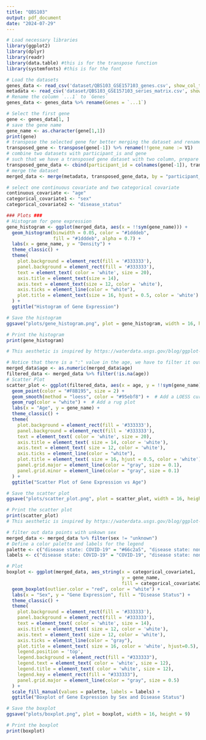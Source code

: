 ```yaml
---
title: "QBS103"
output: pdf_document
date: "2024-07-29"
---
```


```r
# Load necessary libraries
library(ggplot2)
library(dplyr)
library(readr)
library(data.table) #this is for the transpose function
library(systemfonts) #this is for the font
```

```r
# Load the datasets
genes_data <- read_csv('dataset/QBS103_GSE157103_genes.csv', show_col_types = FALSE)
metadata <- read_csv('dataset/QBS103_GSE157103_series_matrix.csv', show_col_types = FALSE)
# Rename the column `...1` to `Genes`
genes_data <- genes_data %>% rename(Genes = `...1`)
```

```r
# Select the first gene
gene <- genes_data[1, ]
# save the gene name
gene_name <- as.character(gene[1,1])
print(gene)
# transpose the selected gene for better merging the dataset and rename the column name
transposed_gene <- transpose(gene[-1]) %>% rename(!!gene_name := V1)
# combine two datasets with participant_is and gene
# such that we have a transposed gene dataset with two column, prepare for merging
transposed_gene_data <- cbind(participant_id = colnames(gene[-1]), transposed_gene)
# merge the dataset
merged_data <- merge(metadata, transposed_gene_data, by = "participant_id")
```

```r
# select one continuous covariate and two categorical covariate 
continuous_covariate <- "age" 
categorical_covariate1 <- "sex" 
categorical_covariate2 <- "disease_status" 
```

```r
### Plots ###
# Histogram for gene expression
gene_histogram <- ggplot(merged_data, aes(x = !!sym(gene_name))) + 
  geom_histogram(binwidth = 0.05, color = "#1dddeb", 
                 fill = "#1dddeb", alpha = 0.7) +
  labs(x = gene_name, y = "Density") +
  theme_classic() +
  theme(
    plot.background = element_rect(fill = '#333333'),
    panel.background = element_rect(fill = '#333333'),
    text = element_text( color = 'white', size = 20),
    axis.title = element_text(size = 14),
    axis.text = element_text(size = 12, color = 'white'),
    axis.ticks = element_line(color = "white"),
    plot.title = element_text(size = 16, hjust = 0.5, color = 'white')
  ) +
  ggtitle("Histogram of Gene Expression")

# Save the histogram
ggsave("plots/gene_histogram.png", plot = gene_histogram, width = 16, height = 9)

# Print the histogram
print(gene_histogram)

# This aesthetic is inspired by https://waterdata.usgs.gov/blog/ggplot-jazz/
```

```r
# Notice that there is a ":" value in the age, we have to filter it out first
merged_data$age <- as.numeric(merged_data$age)
filtered_data <- merged_data %>% filter(!is.na(age))
# Scatter Plot
scatter_plot <- ggplot(filtered_data, aes(x = age, y = !!sym(gene_name))) + 
  geom_point(color = "#F8B195", size = 2) + 
  geom_smooth(method = "loess", color = "#95ebf8") +  # Add a LOESS curve
  geom_rug(color = "white") +  # Add a rug plot
  labs(x = "Age", y = gene_name) +
  theme_classic() +
  theme(
    plot.background = element_rect(fill = '#333333'),
    panel.background = element_rect(fill = '#333333'),
    text = element_text( color = 'white', size = 20),
    axis.title = element_text( size = 14, color = 'white'),
    axis.text = element_text( size = 12, color = 'white'),
    axis.ticks = element_line(color = "white"),
    plot.title = element_text( size = 16, hjust = 0.5, color = 'white'),
    panel.grid.major = element_line(color = "gray", size = 0.1),
    panel.grid.minor = element_line(color = "gray", size = 0.1)
  ) +
  ggtitle("Scatter Plot of Gene Expression vs Age")

# Save the scatter plot
ggsave("plots/scatter_plot.png", plot = scatter_plot, width = 16, height = 9)

# Print the scatter plot
print(scatter_plot)
# This aesthetic is inspired by https://waterdata.usgs.gov/blog/ggplot-jazz/
```

```r
# filter out data points with unkown sex
merged_data <- merged_data %>% filter(sex != "unknown")
# Define a color palette and labels for the legend
palette <- c("disease state: COVID-19" = "#66c2a5", "disease state: non-COVID-19" = "#fc8d62")
labels <- c("disease state: COVID-19" = "COVID-19", "disease state: non-COVID-19" = "non-COVID-19")

# Plot
boxplot <- ggplot(merged_data, aes_string(x = categorical_covariate1,
                                          y = gene_name, 
                                          fill = categorical_covariate2)) + 
  geom_boxplot(outlier.color = "red", color = "white") + 
  labs(x = "Sex", y = "Gene Expression", fill = "Disease Status") +
  theme_classic() +
  theme(
    plot.background = element_rect(fill = '#333333'),
    panel.background = element_rect(fill = '#333333'),
    text = element_text( color = 'white', size = 14),
    axis.title = element_text( size = 12, color = 'white'),
    axis.text = element_text( size = 12, color = 'white'),
    axis.ticks = element_line(color = "gray"),
    plot.title = element_text( size = 16, color = 'white', hjust=0.5),
    legend.position = 'top',
    legend.background = element_rect(fill = "#333333"),
    legend.text = element_text( color = 'white', size = 12),
    legend.title = element_text( color = 'white', size = 12),
    legend.key = element_rect(fill = "#333333"),
    panel.grid.major = element_line(color = "gray", size = 0.5)
  ) +
  scale_fill_manual(values = palette, labels = labels) + 
  ggtitle("Boxplot of Gene Expression by Sex and Disease Status")

# Save the boxplot
ggsave("plots/boxplot.png", plot = boxplot, width = 16, height = 9)

# Print the boxplot
print(boxplot)
```